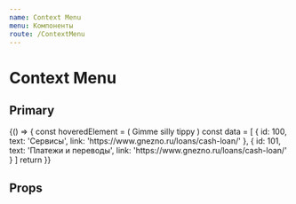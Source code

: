 ```yaml
---
name: Context Menu
menu: Компоненты
route: /ContextMenu
---
```



# Context Menu

## Primary

<Playground>
  {() => {
    const hoveredElement = (
      <Link dropdown={true} type="arrow_down">
        <Heading>Gimme silly tippy</Heading>
      </Link>
    )
    const data = [
      {
        id: 100,
        text: 'Сервисы',
        link: 'https://www.gnezno.ru/loans/cash-loan/'
      },
      {
        id: 101,
        text: 'Платежи и переводы',
        link: 'https://www.gnezno.ru/loans/cash-loan/'
      }
    ]
    return <ContextMenu data={data} children={hoveredElement} />
  }}
</Playground>

## Props

<Props of={ContextMenu} />
